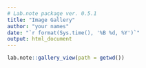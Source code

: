 ```yaml
---
# Lab.note package ver. 0.5.1
title: "Image Gallery"
author: "your names"
date: "`r format(Sys.time(), '%B %d, %Y')`"
output: html_document
---
```

<style> 
img {width: 260px; float: left} 
</style>

```r
lab.note::gallery_view(path = getwd())
```
